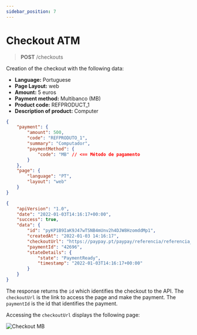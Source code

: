 ```yaml
---
sidebar_position: 7
---
```


# Checkout ATM

> **POST** /checkouts

Creation of the checkout with the following data:

- **Language:** Portuguese
- **Page Layout:** web
- **Amount:** 5 euros
- **Payment method:** Multibanco (MB)
- **Product code:** REFPRODUCT_1
- **Description of product:** Computer


<Tabs>
<TabItem value="request" label="Request">

```json
{
	"payment": {
		"amount": 500,
		"code": "REFPRODUTO_1",
		"summary": "Computador",
		"paymentMethod": {
			"code": "MB" // <== Método de pagamento
		}
	},
	"page": {
		"language": "PT",
		"layout": "web"
	}
}
```

</TabItem>
<TabItem value="response" label="Response">

```json
{
	"apiVersion": "1.0",
	"date": "2022-01-03T14:16:17+00:00",
	"success": true,
	"data": {
		"id": "pyKP1B9IaK9J47wTSNB4mUnv2h4DJW8HzomddMp1",
		"createdAt": "2022-01-03 14:16:17",
		"checkoutUrl": "https://paypay.pt/paypay/referencia/referencia_c/pay/a9017d05790c0d076388750a12cd0a1f536cea71/paypay/uJUsP8LTEuRjt0Ar32tWMzuhVLP1oVLgqoXRJofu",
		"paymentId": "42696",
		"stateDetails": {
			"state": "PaymentReady",
			"timestamp": "2022-01-03T14:16:17+00:00"
		}
	}
}
```

</TabItem>
</Tabs>

The response returns the `id` which identifies the checkout to the API.
The `checkoutUrl` is the link to access the page and make the payment.
The `paymentId` is the id that identifies the payment.

Accessing the `checkoutUrl` displays the following page:

![Checkout MB](../../../../../../_media/checkout-mb.jpg)
